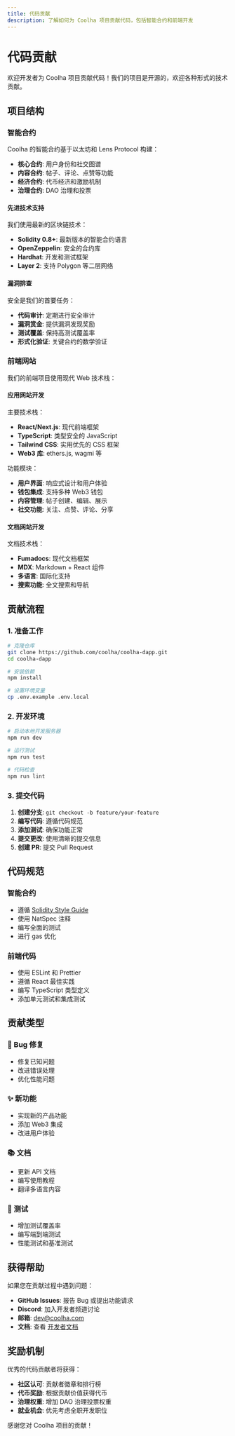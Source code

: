 ```yaml
---
title: 代码贡献
description: 了解如何为 Coolha 项目贡献代码，包括智能合约和前端开发
---
```


# 代码贡献

欢迎开发者为 Coolha 项目贡献代码！我们的项目是开源的，欢迎各种形式的技术贡献。

## 项目结构

### 智能合约

Coolha 的智能合约基于以太坊和 Lens Protocol 构建：

- **核心合约**: 用户身份和社交图谱
- **内容合约**: 帖子、评论、点赞等功能
- **经济合约**: 代币经济和激励机制
- **治理合约**: DAO 治理和投票

#### 先进技术支持

我们使用最新的区块链技术：

- **Solidity 0.8+**: 最新版本的智能合约语言
- **OpenZeppelin**: 安全的合约库
- **Hardhat**: 开发和测试框架
- **Layer 2**: 支持 Polygon 等二层网络

#### 漏洞排查

安全是我们的首要任务：

- **代码审计**: 定期进行安全审计
- **漏洞赏金**: 提供漏洞发现奖励
- **测试覆盖**: 保持高测试覆盖率
- **形式化验证**: 关键合约的数学验证

### 前端网站

我们的前端项目使用现代 Web 技术栈：

#### 应用网站开发

主要技术栈：

- **React/Next.js**: 现代前端框架
- **TypeScript**: 类型安全的 JavaScript
- **Tailwind CSS**: 实用优先的 CSS 框架
- **Web3 库**: ethers.js, wagmi 等

功能模块：

- **用户界面**: 响应式设计和用户体验
- **钱包集成**: 支持多种 Web3 钱包
- **内容管理**: 帖子创建、编辑、展示
- **社交功能**: 关注、点赞、评论、分享

#### 文档网站开发

文档技术栈：

- **Fumadocs**: 现代文档框架
- **MDX**: Markdown + React 组件
- **多语言**: 国际化支持
- **搜索功能**: 全文搜索和导航

## 贡献流程

### 1. 准备工作

```bash
# 克隆仓库
git clone https://github.com/coolha/coolha-dapp.git
cd coolha-dapp

# 安装依赖
npm install

# 设置环境变量
cp .env.example .env.local
```

### 2. 开发环境

```bash
# 启动本地开发服务器
npm run dev

# 运行测试
npm run test

# 代码检查
npm run lint
```

### 3. 提交代码

1. **创建分支**: `git checkout -b feature/your-feature`
2. **编写代码**: 遵循代码规范
3. **添加测试**: 确保功能正常
4. **提交更改**: 使用清晰的提交信息
5. **创建 PR**: 提交 Pull Request

## 代码规范

### 智能合约

- 遵循 [Solidity Style Guide](https://docs.soliditylang.org/en/latest/style-guide.html)
- 使用 NatSpec 注释
- 编写全面的测试
- 进行 gas 优化

### 前端代码

- 使用 ESLint 和 Prettier
- 遵循 React 最佳实践
- 编写 TypeScript 类型定义
- 添加单元测试和集成测试

## 贡献类型

### 🐛 Bug 修复

- 修复已知问题
- 改进错误处理
- 优化性能问题

### ✨ 新功能

- 实现新的产品功能
- 添加 Web3 集成
- 改进用户体验

### 📚 文档

- 更新 API 文档
- 编写使用教程
- 翻译多语言内容

### 🧪 测试

- 增加测试覆盖率
- 编写端到端测试
- 性能测试和基准测试

## 获得帮助

如果您在贡献过程中遇到问题：

- **GitHub Issues**: 报告 Bug 或提出功能请求
- **Discord**: 加入开发者频道讨论
- **邮箱**: [dev@coolha.com](mailto:dev@coolha.com)
- **文档**: 查看 [开发者文档](https://docs.coolha.com/developers)

## 奖励机制

优秀的代码贡献者将获得：

- **社区认可**: 贡献者徽章和排行榜
- **代币奖励**: 根据贡献价值获得代币
- **治理权重**: 增加 DAO 治理投票权重
- **就业机会**: 优先考虑全职开发职位

感谢您对 Coolha 项目的贡献！